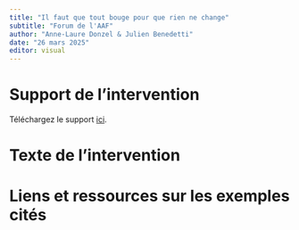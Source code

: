 ```yaml
---
title: "Il faut que tout bouge pour que rien ne change"
subtitle: "Forum de l'AAF"
author: "Anne-Laure Donzel & Julien Benedetti"
date: "26 mars 2025"
editor: visual
---
```


# Support de l'intervention

Téléchargez le support [ici](AAF2025_Donzel_Benedetti.pdf).

# Texte de l'intervention

# Liens et ressources sur les exemples cités
